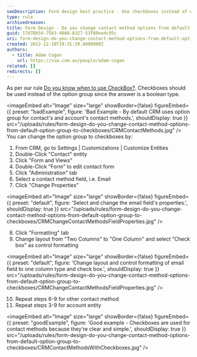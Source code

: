 ```yaml
---
seoDescription: Form design best practice - Use checkboxes instead of option groups to display contact method options for contacts and accounts.
type: rule
archivedreason:
title: Form Design - Do you change contact method options from default option group to checkboxes?
guid: 17d78b54-7583-4088-8327-53f80eedc95c
uri: form-design-do-you-change-contact-method-options-from-default-option-group-to-checkboxes
created: 2012-12-10T19:31:39.0000000Z
authors:
  - title: Adam Cogan
    url: https://ssw.com.au/people/adam-cogan
related: []
redirects: []
---
```


As per our rule [Do you know when to use CheckBox?](/control-choice-do-you-know-when-to-use-checkboxes). Checkboxes should be used instead of the option group since the answer is a boolean type.

<imageEmbed
  alt="Image"
  size="large"
  showBorder={false}
  figureEmbed={{
    preset: "badExample",
    figure: 'Bad Example - By default CRM uses option group for contact\'s and account\'s contact methods.',
    shouldDisplay: true
  }}
  src="/uploads/rules/form-design-do-you-change-contact-method-options-from-default-option-group-to-checkboxes/CRMContactMethods.jpg"
/>
You can change the option group to checkboxes by:

1. From CRM, go to Settings | Customizations | Customize Entities
2. Double-Click "Contact" entity
3. Click "Form and Views"
4. Double-Click "Form" to edit contact form
5. Click "Administration" tab
6. Select a contact method field, i.e. Email
7. Click "Change Properties"


<imageEmbed
  alt="Image"
  size="large"
  showBorder={false}
  figureEmbed={{
    preset: "default",
    figure: 'Select and change the email field\'s properties.',
    shouldDisplay: true
  }}
  src="/uploads/rules/form-design-do-you-change-contact-method-options-from-default-option-group-to-checkboxes/CRMChangeContactMethodsFieldProperties.jpg"
/>

8. Click "Formatting" tab
9. Change layout from "Two Columns" to "One Column" and select "Check box" as control formatting


<imageEmbed
  alt="Image"
  size="large"
  showBorder={false}
  figureEmbed={{
    preset: "default",
    figure: 'Change layout and control formatting of email field to one column type and check box.',
    shouldDisplay: true
  }}
  src="/uploads/rules/form-design-do-you-change-contact-method-options-from-default-option-group-to-checkboxes/CRMChangeContactMethodsFieldProperties.jpg"
/>

10. Repeat steps 6-9 for other contact method
11. Repeat steps 3-9 for account entity

<imageEmbed
  alt="Image"
  size="large"
  showBorder={false}
  figureEmbed={{
    preset: "goodExample",
    figure: 'Good example - Checkboxes are used for contact methods because they\'re clear and simple.',
    shouldDisplay: true
  }}
  src="/uploads/rules/form-design-do-you-change-contact-method-options-from-default-option-group-to-checkboxes/CRMContactMethodsWithCheckboxes.jpg"
/>